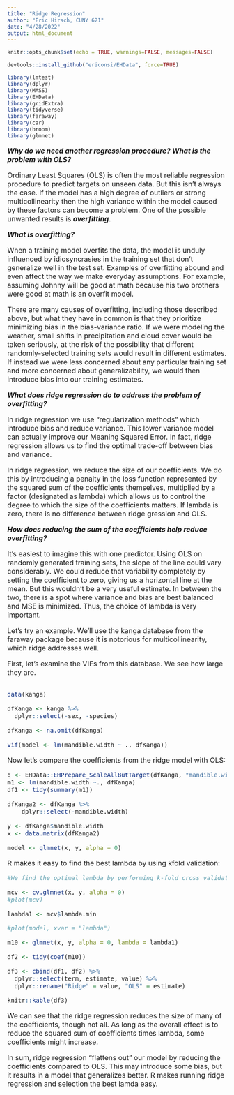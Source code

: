 ```yaml
---
title: "Ridge Regression"
author: "Eric Hirsch, CUNY 621"
date: "4/28/2022"
output: html_document
---
```


```r
knitr::opts_chunk$set(echo = TRUE, warnings=FALSE, messages=FALSE)

devtools::install_github("ericonsi/EHData", force=TRUE)

library(lmtest)
library(dplyr)
library(MASS)
library(EHData)
library(gridExtra)
library(tidyverse)
library(faraway)
library(car)
library(broom)
library(glmnet)
```

<font size=3>

*__Why do we need another regression procedure? What is the problem with OLS?__*

Ordinary Least Squares (OLS) is often the most reliable regression procedure to predict targets on unseen data. But this isn’t always the case.   if the model has a high degree of outliers or strong multicollinearity then the high variance within the model caused by these factors can become a problem. One of the possible unwanted results is *__overfitting__*. 

*__What is overfitting?__*

When a training model overfits the data, the model is unduly influenced by idiosyncrasies in the training set that don’t generalize well in the test set.  Examples of overfitting abound and even affect the way we make everyday assumptions. For example, assuming Johnny will be good at math because his two brothers were good at math is an overfit model.  

There are many causes of overfitting, including those described above, but what they have in common is that they prioritize minimizing bias in the bias-variance ratio.  If we were modeling the weather, small shifts in precipitation and cloud cover would be taken seriously, at the risk of the possibility that different randomly-selected training sets would result in different estimates.  If instead we were less concerned about any particular training set and more concerned about generalizability, we would then introduce bias into our training estimates.

*__What does ridge regression do to address the problem of overfitting?__*

In ridge regression we use “regularization methods” which introduce bias and reduce variance. This lower variance model can actually improve our Meaning Squared Error. In fact, ridge regression allows us to find the optimal trade-off between bias and variance.

In ridge regression, we reduce the size of our coefficients.  We do this by introducing a penalty in the loss function represented by the squared sum of the coefficients themselves, multiplied by a factor (designated as lambda) which allows us to control the degree to which the size of the coefficients matters. If lambda is zero, there is no difference between ridge gression and OLS.

*__How does reducing the sum of the coefficients help reduce overfitting?__*

It’s easiest to imagine this with one predictor. Using OLS on randomly generated training sets,  the slope of the line could vary considerably. We could reduce that variability completely by setting the coefficient to zero, giving us a horizontal line at the mean. But this wouldn’t be a very useful estimate. In between the two, there is a spot where variance and bias are best balanced and MSE is minimized.  Thus, the choice of lambda is very important.

Let's try an example.  We'll use the kanga database from the faraway package because it is notorious for multicollinearity, which ridge addresses well.

First, let's examine the VIFs from this database.  We see how large they are.

```r

```
```r


data(kanga)

dfKanga <- kanga %>%
  dplyr::select(-sex, -species)

dfKanga <- na.omit(dfKanga)

vif(model <- lm(mandible.width ~ ., dfKanga))


```
Now let's compare the coefficients from the ridge model with OLS:


```r


q <- EHData::EHPrepare_ScaleAllButTarget(dfKanga, "mandible.width")
m1 <- lm(mandible.width ~., dfKanga)
df1 <- tidy(summary(m1))

dfKanga2 <- dfKanga %>%
    dplyr::select(-mandible.width)

y <- dfKanga$mandible.width
x <- data.matrix(dfKanga2)

model <- glmnet(x, y, alpha = 0)
```

R makes it easy to find the best lambda by using kfold validation:

```r


#We find the optimal lambda by performing k-fold cross validation:

mcv <- cv.glmnet(x, y, alpha = 0)
#plot(mcv)

lambda1 <- mcv$lambda.min

#plot(model, xvar = "lambda")

m10 <- glmnet(x, y, alpha = 0, lambda = lambda1)

df2 <- tidy(coef(m10))

df3 <- cbind(df1, df2) %>%
  dplyr::select(term, estimate, value) %>%
  dplyr::rename("Ridge" = value, "OLS" = estimate)

knitr::kable(df3)

```

We can see that the ridge regression reduces the size of many of the coefficients, though not all.  As long as the overall effect is to reduce the squared sum of coefficients times lambda, some coefficients might increase.

In sum, ridge regression "flattens out" our model by reducing the coefficients compared to OLS.  This may introduce some bias, but it results in a model that generalizes better. R makes running ridge regression and selection the best lamda easy.
